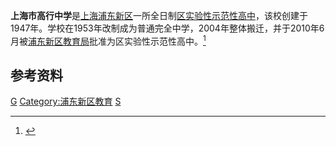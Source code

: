 '''上海市高行中学'''是[[上海|上海]][[浦东新区|浦东新区]]一所全日制[[区实验性示范性高中|区实验性示范性高中]]，该校创建于1947年。学校在1953年改制成为普通完全中学，2004年整体搬迁，并于2010年6月被[[浦东新区教育局|浦东新区教育局]]批准为区实验性示范性高中。<ref>{{cite web |url=http://www.gaohang.net/aboutme.asp |language=zh-hans |title=上海市高行中学简介 |publisher=上海市高行中学 |accessdate=2011-04-12 |archive-date=2016-03-04 |archive-url=https://web.archive.org/web/20160304213006/http://www.gaohang.net/aboutme.asp |dead-url=yes }}</ref>
==参考资料==
{{reflist}}

[[Category:上海中等教育|G]]
[[Category:浦东新区教育|Category:浦东新区教育]]
[[Category:1947年创建的教育机构|S]]
{{seni-stub}}
{{shanghai-stub}}
